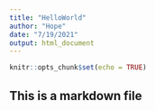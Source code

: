 ```yaml
---
title: "HelloWorld"
author: "Hope"
date: "7/19/2021"
output: html_document
---
```


```r
knitr::opts_chunk$set(echo = TRUE)
```

## This is a markdown file